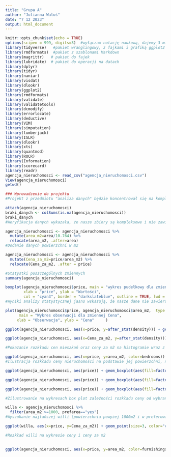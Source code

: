 ```yaml
---
title: "Grupa A"
author: "Julianna Waluś"
date: "7 12 2023"
output: html_document
---
```


```r
knitr::opts_chunk$set(echo = TRUE)
options(scipen = 999, digits=3)  #wyłączam notację naukową, dajemy 3 miejsca po przecinku
library(tidyverse)   #pakiet wranglingowy, z fajkami i grafiką ggplot2
library(rmdformats)  #pakiet z szablonami Markdown
library(magrittr)   # pakiet do fajek
library(lubridate)  # pakiet do operacji na datach
library(dplyr)
library(tidyr)
library(naniar)
library(visdat)
library(dlookr)
library(ggplot2)
library(rmdformats)
library(validate)
library(validatetools)
library(dcmodify)
library(errorlocate)
library(deductive)
library(VIM)
library(simputation)
library(lumberjack)
library(ISLR) 
library(dlookr)
library(xts)
library(quantmod)
library(ROCR)
library(Information)
library(scorecard)
library(readr)
agencja_nieruchomosci <- read_csv("agencja_nieruchomosci.csv")
View(agencja_nieruchomosci)
getwd()
```

```r
### Wprowadzenie do projektu
#Projekt z przedmiotu "analiza danych" będzie koncentrował się na kompleksowej analizie danych z agencji nieruchomości. Będziemy pracować na zestawie danych zawierającym 13 kluczowych zmiennych, w tym cenę nieruchomości, powierzchnię, liczbę sypialni i łazienek, liczbę pięter, dostępność połączenia z główną drogą, obecność pokoju gościnnego, piwnicy, systemu ogrzewania wody, klimatyzacji, liczby miejsc parkingowych, lokalizacji w preferowanym obszarze oraz statusu umeblowania. Naszym celem będzie czyszczenie, przygotowanie i poddanie analizie tych danych do dalszych badań, aby lepiej zrozumieć trendy i wzorce w branży nieruchomości.

```

```r
attach(agencja_nieruchomosci)
braki_danych <- colSums(is.na(agencja_nieruchomosci))
braki_danych
#Weryfikacja danych wykazała, że nasze zbiory są kompleksowe i nie zawierają żadnych braków danych. Ta sytuacja umożliwia nam pełne skorzystanie z dostępnych danych do przeprowadzenia analizy i uzyskania wiarygodnych wyników.

agencja_nieruchomosci <- agencja_nieruchomosci %>%
  mutate(area_m2=area/10.764) %>%
  relocate(area_m2, .after=area)
#Dodanie danych powierzchni w m2

agencja_nieruchomosci <- agencja_nieruchomosci %>%
  mutate(Cena_za_m2=price/area_m2) %>%
  relocate(Cena_za_m2, .after = price)
```


```r
#Statystki poszczególnych zmiennych
summary(agencja_nieruchomosci)

```


```r

boxplot(agencja_nieruchomosci$price, main = "wykres pudełkowy dla zmiennej price", 
        xlab = "price", ylab = "Wartości", 
        col = "cyan3", border = "darkslateblue", outline = TRUE, lwd = 1.2)
#Wyniki analizy statystycznej jasno wskazują, że nasze dane nie zawierają skrajnych ani nielogicznych wartości. Ten pozytywny wniosek pozwala nam na pewne podejście do dalszych analiz, mając pewność co do integralności naszych danych.

```

```r
plot(agencja_nieruchomosci$price, agencja_nieruchomosci$area_m2,  type = "o", col = "cyan3",
      main = "Wykres obserwacji dla zmiennej Cena",
     xlab = "Obserwacja", ylab = "Cena"     )

```
```r
ggplot(agencja_nieruchomosci, aes(x=price, y=after_stat(density))) + geom_histogram(fill= "darkslateblue", bins=30, color="cyan3") + geom_density(color="red", size=1)

ggplot(agencja_nieruchomosci, aes(x=Cena_za_m2, y=after_stat(density))) + geom_histogram(fill= "darkslateblue", bins=30, color="cyan3") + geom_density(color="red", size=1)

#Pokazanie rozkładu cen mieszkań oraz ceny za m2 na histogramie wraz z linią gęstości. 
```
```r
ggplot(agencja_nieruchomosci, aes(x=price, y=area_m2, color=bedrooms)) + geom_point() + scale_x_log10() + scale_y_log10() + theme_classic()
#Ilustracja rozkładu ceny nieruchomości na podstawie jej powierzchni, na wykresie mamy także podział na ilość pokojów. To wszystko mamy na zlogarytmowanej skali.
```

```r
ggplot(agencja_nieruchomosci, aes(price)) + geom_boxplot(aes(fill=factor(bedrooms))) + facet_wrap(bedrooms) +   labs(title="Rozkład cen nieruchomości w zależności od liczby sypialni")

ggplot(agencja_nieruchomosci, aes(price)) + geom_boxplot(aes(fill=factor(bathrooms))) + facet_wrap(bathrooms) +   labs(title="Rozkład cen nieruchomości w zależności od liczby łazienek")

ggplot(agencja_nieruchomosci, aes(price)) + geom_boxplot(aes(fill=factor(stories))) + facet_wrap(stories) +   labs(title="Rozkład cen nieruchomości w zależności od liczby pięter")

#Zilustrowanie na wykresach box plot zależności rozkładu ceny od wybranej zmiennej
```

```r
willa <- agencja_nieruchomosci %>%
  filter(area_m2 >=1000, prefarea=="yes")
#Wyszukanie najtańszej willi (powierzchnia powyżej 1000m2 i w preferowanej okolicy)

ggplot(willa, aes(x=price, y=Cena_za_m2)) + geom_point(size=3, color="cyan3")

#Rozkład willi na wykresie ceny i ceny za m2
  
```

```r
ggplot(agencja_nieruchomosci, aes(x=price, y=area_m2, color=furnishingstatus)) + geom_point() + facet_wrap(parking) + labs(title="Rozkład cen nieruchomości w zależności od powierzchni z podziałem na ilość miejsc parkingowych i rozróżnieniem na status umeblowania")

  
```